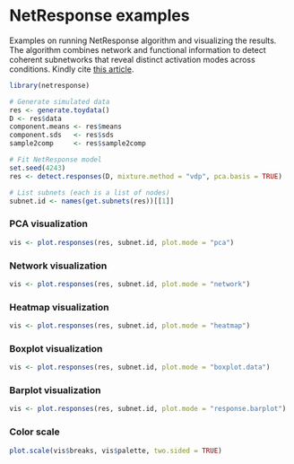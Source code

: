 # NetResponse examples

Examples on running NetResponse algorithm and visualizing the
results. The algorithm combines network and functional information to
detect coherent subnetworks that reveal distinct activation modes
across conditions. Kindly cite [this
article](http://bioinformatics.oxfordjournals.org/content/26/21/2713.short).

```r
library(netresponse)

# Generate simulated data
res <- generate.toydata()
D <- res$data
component.means <- res$means
component.sds   <- res$sds
sample2comp     <- res$sample2comp

# Fit NetResponse model
set.seed(4243)
res <- detect.responses(D, mixture.method = "vdp", pca.basis = TRUE)

# List subnets (each is a list of nodes)
subnet.id <- names(get.subnets(res))[[1]]
```

### PCA visualization

```r
vis <- plot.responses(res, subnet.id, plot.mode = "pca")
```

### Network visualization

```r
vis <- plot.responses(res, subnet.id, plot.mode = "network")
```

### Heatmap visualization

```r
vis <- plot.responses(res, subnet.id, plot.mode = "heatmap")
```

### Boxplot visualization

```r
vis <- plot.responses(res, subnet.id, plot.mode = "boxplot.data")
```

### Barplot visualization

```r
vis <- plot.responses(res, subnet.id, plot.mode = "response.barplot")
```

### Color scale

```r
plot.scale(vis$breaks, vis$palette, two.sided = TRUE)
```
